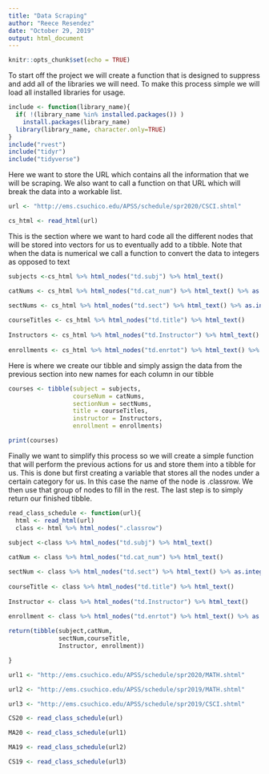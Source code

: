 ```yaml
---
title: "Data Scraping"
author: "Reece Resendez"
date: "October 29, 2019"
output: html_document
---
```


```r
knitr::opts_chunk$set(echo = TRUE)
```

To start off the project we will create a function that is designed to suppress and add all of the libraries we will need. To make this process simple we will load all installed libraries for usage.
```r

include <- function(library_name){
  if( !(library_name %in% installed.packages()) )
    install.packages(library_name) 
  library(library_name, character.only=TRUE)
}
include("rvest")
include("tidyr")
include("tidyverse")

```

Here we want to store the URL which contains all the information that we will be scraping. We also want to call a function on that URL which will break the data into a workable list.
```r

url <- "http://ems.csuchico.edu/APSS/schedule/spr2020/CSCI.shtml"

cs_html <- read_html(url)

```

This is the section where we want to hard code all the different nodes that will be stored into vectors for us to eventually add to a tibble. Note that when the data is numerical we call a function to convert the data to integers as opposed to text
```r

subjects <-cs_html %>% html_nodes("td.subj") %>% html_text()

catNums <- cs_html %>% html_nodes("td.cat_num") %>% html_text() %>% as.integer()

sectNums <- cs_html %>% html_nodes("td.sect") %>% html_text() %>% as.integer()
  
courseTitles <- cs_html %>% html_nodes("td.title") %>% html_text()
  
Instructors <- cs_html %>% html_nodes("td.Instructor") %>% html_text()
  
enrollments <- cs_html %>% html_nodes("td.enrtot") %>% html_text() %>% as.integer()

```

Here is where we create our tibble and simply assign the data from the previous section into new names for each column in our tibble
```r


courses <- tibble(subject = subjects,
                  courseNum = catNums,
                  sectionNum = sectNums,
                  title = courseTitles,
                  instructor = Instructors,
                  enrollment = enrollments)

print(courses)


```

Finally we want to simplify this process so we will create a simple function that will perform the previous actions for us and store them into a tibble for us. This is done but first creating a variable that stores all the nodes under a certain category for us. In this case the name of the node is .classrow. We then use that group of nodes to fill in the rest. The last step is to simply return our finished tibble.
```r

read_class_schedule <- function(url){
  html <- read_html(url)
  class <- html %>% html_nodes(".classrow")
  
subject <-class %>% html_nodes("td.subj") %>% html_text()

catNum <- class %>% html_nodes("td.cat_num") %>% html_text()

sectNum <- class %>% html_nodes("td.sect") %>% html_text() %>% as.integer()
  
courseTitle <- class %>% html_nodes("td.title") %>% html_text()
  
Instructor <- class %>% html_nodes("td.Instructor") %>% html_text()
  
enrollment <- class %>% html_nodes("td.enrtot") %>% html_text() %>% as.integer()

return(tibble(subject,catNum,
              sectNum,courseTitle,
              Instructor, enrollment))

}

url1 <- "http://ems.csuchico.edu/APSS/schedule/spr2020/MATH.shtml"

url2 <- "http://ems.csuchico.edu/APSS/schedule/spr2019/MATH.shtml"

url3 <- "http://ems.csuchico.edu/APSS/schedule/spr2019/CSCI.shtml"

CS20 <- read_class_schedule(url)

MA20 <- read_class_schedule(url1)

MA19 <- read_class_schedule(url2)

CS19 <- read_class_schedule(url3)
```
